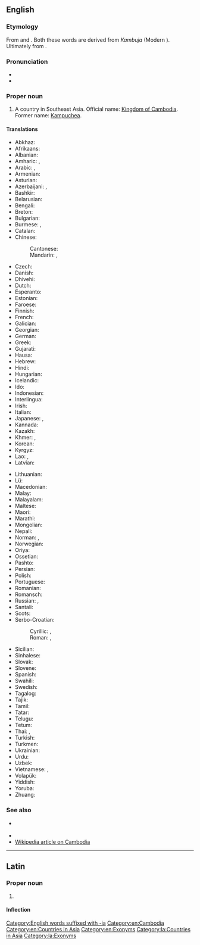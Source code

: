 ==English==
{{wikipedia}}

===Etymology===
From {{der|en|fr|Cambodge}} and {{der|en|pt|Camboja}}. Both these words are derived from {{w|Middle Khmer}} ''Kambuja'' (Modern {{der|en|km|កម្ពុជា}}). Ultimately from {{der|en|sa|काम्बोज|pos=the name of a tribe mentioned in Hindu scripture}}.

===Pronunciation===
* {{IPA|[kæmˈboʊdi.ə]|lang=en}}
* {{audio|En-us-Cambodia.ogg|Audio (US)|lang=en}}

===Proper noun===
{{en-proper noun}}

# {{senseid|en|Q424}}A country in Southeast Asia. Official name: [[Kingdom of Cambodia]]. Former name: [[Kampuchea]].

====Translations====
{{trans-top|id=Q424|country in Southeast Asia}}
* Abkhaz: {{t|ab|Камбоџа}}
* Afrikaans: {{t|af|Kambodja}}
* Albanian: {{t+|sq|Kamboxhia|f}}
* Amharic: {{t|am|ካምቦዲያ|sc=Ethi}}, {{t|am|ካምቦድያ|sc=Ethi}}
* Arabic: {{t|ar|كَامْبُودِيَا|f|tr=kambōdiyā}}, {{t|ar|كَمْبُودِيَا|f|tr=kambōdiyā}}
* Armenian: {{t|hy|Կամբոջա}}
* Asturian: {{t+|ast|Camboya}}
* Azerbaijani: {{t+|az|Kamboca}}, {{t|az|Kamboçiya}}
* Bashkir: {{t|ba|Камбоджа}}
* Belarusian: {{t|be|Камбо́джа|f}}
* Bengali: {{t|bn|কম্বোডিয়া}}
* Breton: {{t|br|Kambodja}}
* Bulgarian: {{t+|bg|Камбо́джа|f}}
* Burmese: {{t|my|ကမ္ဘောဒီးယား|sc=Mymr}}, {{t|my|ကမ္ဗောဒီးယား|sc=Mymr}}
* Catalan: {{t+|ca|Cambodja|f}}
* Chinese:
*: Cantonese: {{t|yue|柬埔寨|tr=gaan2 bou3 zaai6}}
*: Mandarin: {{t+|cmn|柬埔寨|tr=Jiǎnpǔzhài}}, {{t+|cmn|高棉|tr=Gāomián}}
* Czech: {{t+|cs|Kambodža|f}}
* Danish: {{t|da|Cambodja}}
* Dhivehi: {{t|dv|ކެމްބޯޑިއާ|sc=Thaa}}
* Dutch: {{t+|nl|Cambodja}}
* Esperanto: {{t+|eo|Kamboĝo}}
* Estonian: {{t+|et|Kambodža}}
* Faroese: {{t|fo|Kambodja|n}}
* Finnish: {{t+|fi|Kambodža}}
* French: {{t+|fr|Cambodge|m}}
* Galician: {{t+|gl|Cambodja|f}}
* Georgian: {{t|ka|კამბოჯა|sc=Geor}}
* German: {{t+|de|Kambodscha|n}}
* Greek: {{t+|el|Καμπότζη|f}}
* Gujarati: {{t|gu|કમ્બોડીયા}}
* Hausa: {{t|ha|Kambodiya}}
* Hebrew: {{t|he|קַמְבּוֹדְיָה|f|tr=kambodia}}
* Hindi: {{t+|hi|कम्बोडिया|m}}
* Hungarian: {{t+|hu|Kambodzsa}}
* Icelandic: {{t+|is|Kambódía|f}}
* Ido: {{t+|io|Kambodja}}
* Indonesian: {{t+|id|Kamboja}}
* Interlingua: {{t|ia|Cambodia}}
* Irish: {{t|ga|Cambóid|f|alt=An Chambóid}}
* Italian: {{t+|it|Cambogia|f}}
* Japanese: {{t+|ja|カンボジア|tr=Kambojia}}, {{t|ja|カンボディア|tr=Kambodia}}
* Kannada: {{t+|kn|ಕಾಂಬೋಡಿಯ}}
* Kazakh: {{t+|kk|Камбоджа}}
* Khmer: {{t|km|ស្រុកខ្មែរ}}, {{t+|km|កម្ពុជា}}
* Korean: {{t|ko|^캄보디아}}
* Kyrgyz: {{t+|ky|Камбоджа}}
* Lao: {{t|lo|ກຳພູຊາ}}, {{t+|lo|ກຳປູເຈຍ}}
* Latvian: {{t|lv|Kambodža|f}}
{{trans-mid}}
* Lithuanian: {{t+|lt|Kambodža|f}}
* Lü: {{t|khb|ᦶᦋᧃᦘᦴᦈᦻᧈ}}
* Macedonian: {{t+|mk|Камбо́џа|f}}
* Malay: {{t+|ms|Kemboja}}
* Malayalam: {{t|ml|കംബോഡിയ}}
* Maltese: {{t|mt|Kambodja|alt=il-Kambodja|f}}
* Maori: {{t|mi|Kamupōtia}}
* Marathi: {{t|mr|कंबोडिया}}
* Mongolian: {{t|mn|Камбож}}
* Nepali: {{t|ne|कम्बोडिया}}
* Norman: {{t|nrf|Cambodge|f}}, {{t|nrf|Cambodia|f}}
* Norwegian: {{t+|no|Kambodsja}}
* Oriya: {{t|or|କମ୍ବୋଡ଼ିଆ}}
* Ossetian: {{t|os|Камбоджӕ}}
* Pashto: {{t|ps|کمبودیا}}
* Persian: {{t+|fa|کامبوج|tr=kâmboj}}
* Polish: {{t+|pl|Kambodża|f}}
* Portuguese: {{t+|pt|Camboja|f}}
* Romanian: {{t+|ro|Cambodgia|f}}
* Romansch: {{t|rm|Cambodscha|f}}
* Russian: {{t+|ru|Камбо́джа|f}}, {{qualifier|former name}} {{t+|ru|Кампу́чи́я|f}}
* Santali: {{t|sat|ᱠᱮᱢᱵᱳᱰᱤᱭᱟ}}
* Scots: {{t|sco|Cambodie}}
* Serbo-Croatian:
*: Cyrillic: {{t|sh|Камбоџа|f}}, {{qualifier|old name}} {{t|sh|Кампучија|f}}
*: Roman: {{t+|sh|Kambodža|f}}, {{qualifier|old name}} {{t|sh|Kampučija|f}}
* Sicilian: {{t|scn|Camboggia|f}}
* Sinhalese: {{t|si|කාම්‍බෝජය|sc=Sinh}}
* Slovak: {{t+|sk|Kambodža|f}}
* Slovene: {{t+|sl|Kambodža|f}}
* Spanish: {{t+|es|Camboya|f}}
* Swahili: {{t|sw|Kamboja}}
* Swedish: {{t+|sv|Kambodja}}
* Tagalog: {{t|tl|Kambodya}}
* Tajik: {{t|tg|Камбоҷа|sc=Cyrl}}
* Tamil: {{t|ta|கம்போடியா}}
* Tatar: {{t|tt|Камбоҗа|sc=Cyrl}}
* Telugu: {{t+|te|కంబోడియా}}
* Tetum: {{t|tet|kamboja}}
* Thai: {{qualifier|official}} {{t+|th|กัมพูชา}}, {{qualifier|dialect}} {{t+|th|เขมร}}
* Turkish: {{t+|tr|Kamboçya}}
* Turkmen: {{t|tk|Kamboja}}
* Ukrainian: {{t+|uk|Камбо́джа|f|sc=Cyrl}}
* Urdu: {{t|ur|کمبوڈیا|m|tr=kamboḍiyā|sc=ur-Arab}}
* Uzbek: {{t+|uz|Kambodja}}
* Vietnamese: {{t|vi|Căm Bốt}}, {{t+|vi|Cao Miên}}
* Volapük: {{t+|vo|Kambocän}}
* Yiddish: {{t|yi|קאַמבאָדזשע|sc=Hebr}}
* Yoruba: {{t|yo|Kàmùbódíà}}
* Zhuang: {{t|za|Genjbujcai}}
{{trans-bottom}}

===See also===
* {{l|en|Kampuchea}} {{qualifier|former English name}}
* {{l|en|Appendix:Countries of the world|Countries of the world}}
* [[w:Cambodia|Wikipedia article on Cambodia]]

[[Category:English words suffixed with -ia]]
[[Category:en:Cambodia]]
[[Category:en:Countries in Asia]]
[[Category:en:Exonyms]]

----

==Latin==
{{wikipedia|lang=la}}

===Proper noun===
{{la-proper noun|Cambodia|Cambodiae|f|first}}

# {{lb|la|New Latin}} {{l|en|Cambodia}}

====Inflection====
{{la-decl-1st|num=sg|Cambodi}}

[[Category:la:Countries in Asia]]
[[Category:la:Exonyms]]